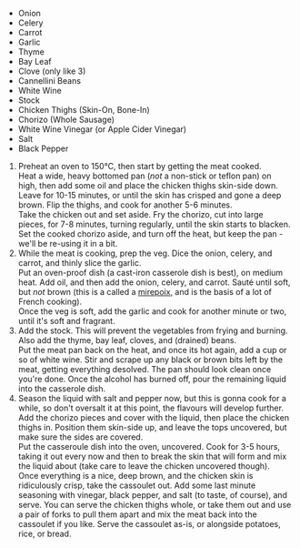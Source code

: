 
<Ingredients>


-   Onion
-   Celery
-   Carrot
-   Garlic
-   Thyme
-   Bay Leaf
-   Clove (only like 3)
-   Cannellini Beans
-   White Wine
-   Stock
-   Chicken Thighs (Skin-On, Bone-In)
-   Chorizo (Whole Sausage)
-   White Wine Vinegar (or Apple Cider Vinegar)
-   Salt
-   Black Pepper

</Ingredients>


<Method>


1. Preheat an oven to 150°C, then start by getting the meat cooked.  
   Heat a wide, heavy bottomed pan (_not_ a non-stick or teflon pan) on high, then add some oil and place the chicken thighs skin-side down. Leave for 10-15 minutes, or until the skin has crisped and gone a deep brown. Flip the thighs, and cook for another 5-6 minutes.  
   Take the chicken out and set aside. Fry the chorizo, cut into large pieces, for 7-8 minutes, turning regularly, until the skin starts to blacken.  
   Set the cooked chorizo aside, and turn off the heat, but keep the pan - we'll be re-using it in a bit.
2. While the meat is cooking, prep the veg. Dice the onion, celery, and carrot, and thinly slice the garlic.  
   Put an oven-proof dish (a cast-iron casserole dish is best), on medium heat. Add oil, and then add the onion, celery, and carrot. Sauté until soft, but _not_ brown (this is a called a [mirepoix](https://www.seriouseats.com/2014/05/all-about-mirepoix.html), and is the basis of a lot of French cooking).  
   Once the veg is soft, add the garlic and cook for another minute or two, until it's soft and fragrant.
3. Add the stock. This will prevent the vegetables from frying and burning. Also add the thyme, bay leaf, cloves, and (drained) beans.  
   Put the meat pan back on the heat, and once its hot again, add a cup or so of white wine. Stir and scrape up any black or brown bits left by the meat, getting everything desolved. The pan should look clean once you're done. Once the alcohol has burned off, pour the remaining liquid into the casserole dish.
4. Season the liquid with salt and pepper now, but this is gonna cook for a while, so don't oversalt it at this point, the flavours will develop further.  
   Add the chorizo pieces and cover with the liquid, then place the chicken thighs in. Position them skin-side up, and leave the tops uncovered, but make sure the sides are covered.  
   Put the casseroule dish into the oven, uncovered. Cook for 3-5 hours, taking it out every now and then to break the skin that will form and mix the liquid about (take care to leave the chicken uncovered though).  
   Once everything is a nice, deep brown, and the chicken skin is ridiculously crisp, take the cassoulet out. Add some last minute seasoning with vinegar, black pepper, and salt (to taste, of course), and serve. You can serve the chicken thighs whole, or take them out and use a pair of forks to pull them apart and mix the meat back into the cassoulet if you like. Serve the cassoulet as-is, or alongside potatoes, rice, or bread.

</Method>

